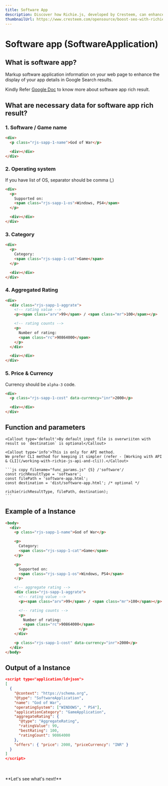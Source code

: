 ```yaml
---
title: Software App
description: Discover how Richie.js, developed by Cresteem, can enhance your software app's visibility. This guide will show you how to implement structured data effectively, making your app stand out in search results and attracting more users.
thumbnailUrl: https://www.cresteem.com/opensource/boost-seo-with-richie-js/thumbnail.webp
---
```



# Software app (SoftwareApplication)

## What is software app?

Markup software application information on your web page to enhance the display of your app details in Google Search results.

Kindly Refer [Google Doc](https://developers.google.com/search/docs/appearance/structured-data/software-app) to know more about software app rich result.

## What are necessary data for software app rich result?

### 1. Software / Game name

```html copy filename="software-app.html" /1-name/ {3}
<div>
  <p class="rjs-sapp-1-name">God of War</p>

  <div></div>
</div>
```

### 2. Operating system

<Callout>If you have list of OS, separator should be comma (,)</Callout>

```html copy filename="software-app.html" /1-os/ {3-6}
<div>
  <p>
    Supported on:
    <span class="rjs-sapp-1-os">Windows, PS4</span>
  </p>

  <div></div>
</div>
```

### 3. Category

```html copy filename="software-app.html" /1-cat/ {3-6}
<div>
  <p>
    Category:
    <span class="rjs-sapp-1-cat">Game</span>
  </p>

  <div></div>
</div>
```

### 4. Aggregated Rating

```html showLineNumbers copy filename="software-app.html" /1-aggrate/ /div/ /"arv"/ /"mr"/ /"rc"/ {3-16}
<div>
  <div class="rjs-sapp-1-aggrate">
    <!-- rating value -->
    <p><span class="arv">99</span> / <span class="mr">100</span></p>

    <!-- rating counts -->
    <p>
      Number of rating:
      <span class="rc">90864000</span>
    </p>
  </div>

  <div></div>
</div>
```

### 5. Price & Currency

<Callout>Currency should be `alpha-3` code.</Callout>

```html copy filename="software-app.html" {3} /1-cost/ /data-currency="inr"/
<div>
  <p class="rjs-sapp-1-cost" data-currency="inr">2000</p>

  <div></div>
</div>
```

## Function and parameters

    <Callout type='default'>By default input file is overwriiten with result so `destination` is optional</Callout>

    <Callout type='info'>This is only for API method.
    We prefer CLI method for keeping it simpler (refer - [Working with API & CLI](/working-with-richie-js-api-and-cli)).</Callout>

    ```js copy filename="func_params.js" {5} /'software'/
    const richResultType = 'software';
    const filePath = 'software-app.html';
    const destination = 'dist/software-app.html'; /* optional */

    richie(richResultType, filePath, destination);
    ```

## Example of a Instance

```html copy filename="software-app.html"
<body>
  <div>
    <p class="rjs-sapp-1-name">God of War</p>

    <p>
      Category:
      <span class="rjs-sapp-1-cat">Game</span>
    </p>

    <p>
      Supported on:
      <span class="rjs-sapp-1-os">Windows, PS4</span>
    </p>

    <!-- aggregate rating -->
    <div class="rjs-sapp-1-aggrate">
      <!-- rating value -->
      <p><span class="arv">99</span> / <span class="mr">100</span></p>

      <!-- rating counts -->
      <p>
        Number of rating:
        <span class="rc">90864000</span>
      </p>
    </div>

    <p class="rjs-sapp-1-cost" data-currency="inr">2000</p>
  </div>
</body>
```

## Output of a Instance

```json filename="software-app.html" copy
<script type="application/ld+json">
[
  {
    "@context": "https://schema.org",
    "@type": "SoftwareApplication",
    "name": "God of War",
    "operatingSystem": ["WINDOWS", " PS4"],
    "applicationCategory": "GameApplication",
    "aggregateRating": {
      "@type": "AggregateRating",
      "ratingValue": 99,
      "bestRating": 100,
      "ratingCount": 90864000
    },
    "offers": { "price": 2000, "priceCurrency": "INR" }
  }
]
</script>
```

<br />
<br />
**Let's see what's next!**
